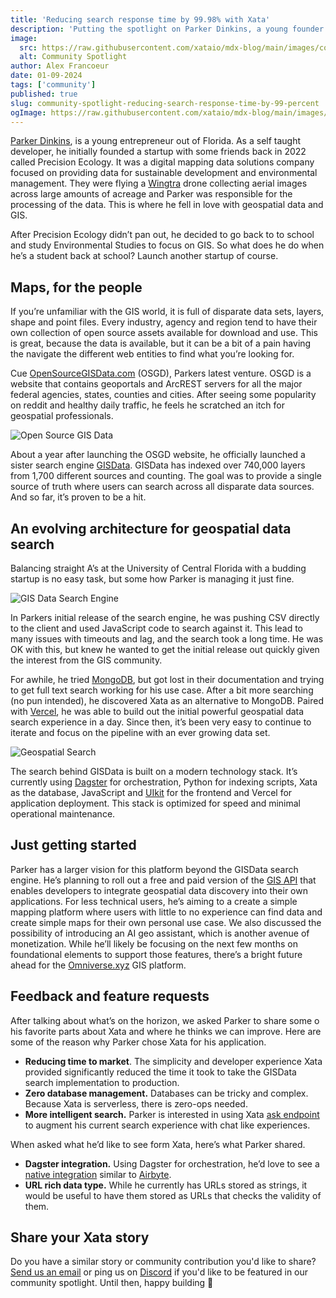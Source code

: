 ```yaml
---
title: 'Reducing search response time by 99.98% with Xata'
description: 'Putting the spotlight on Parker Dinkins, a young founder with a love for geospatial data who recently launched GISData.io.'
image:
  src: https://raw.githubusercontent.com/xataio/mdx-blog/main/images/community-spotlight-reducing-search-response-time-by-99-percent.jpg
  alt: Community Spotlight
author: Alex Francoeur
date: 01-09-2024
tags: ['community']
published: true
slug: community-spotlight-reducing-search-response-time-by-99-percent
ogImage: https://raw.githubusercontent.com/xataio/mdx-blog/main/images/community-spotlight-reducing-search-response-time-by-99-percent.jpg
---
```


[Parker Dinkins](https://www.linkedin.com/in/john-parker-dinkins/), is a young entrepreneur out of Florida. As a self taught developer, he initially founded a startup with some friends back in 2022 called Precision Ecology. It was a digital mapping data solutions company focused on providing data for sustainable development and environmental management. They were flying a [Wingtra](https://wingtra.com/) drone collecting aerial images across large amounts of acreage and Parker was responsible for the processing of the data. This is where he fell in love with geospatial data and GIS.

After Precision Ecology didn’t pan out, he decided to go back to to school and study Environmental Studies to focus on GIS. So what does he do when he’s a student back at school? Launch another startup of course.

## Maps, for the people

If you’re unfamiliar with the GIS world, it is full of disparate data sets, layers, shape and point files. Every industry, agency and region tend to have their own collection of open source assets available for download and use. This is great, because the data is available, but it can be a bit of a pain having the navigate the different web entities to find what you’re looking for.

Cue [OpenSourceGISData.com](http://OpenSourceGISData.com) (OSGD), Parkers latest venture. OSGD is a website that contains geoportals and ArcREST servers for all the major federal agencies, states, counties and cities. After seeing some popularity on reddit and healthy daily traffic, he feels he scratched an itch for geospatial professionals.

![Open Source GIS Data](/images/cs-osgd.png)

About a year after launching the OSGD website, he officially launched a sister search engine [GISData](https://gisdata.io/). GISData has indexed over 740,000 layers from 1,700 different sources and counting. The goal was to provide a single source of truth where users can search across all disparate data sources. And so far, it’s proven to be a hit.

## An evolving architecture for geospatial data search

Balancing straight A’s at the University of Central Florida with a budding startup is no easy task, but some how Parker is managing it just fine.

![GIS Data Search Engine](/images/cs-gisdata.png)

In Parkers initial release of the search engine, he was pushing CSV directly to the client and used JavaScript code to search against it. This lead to many issues with timeouts and lag, and the search took a long time. He was OK with this, but knew he wanted to get the initial release out quickly given the interest from the GIS community.

For awhile, he tried [MongoDB](https://www.mongodb.com/), but got lost in their documentation and trying to get full text search working for his use case. After a bit more searching (no pun intended), he discovered Xata as an alternative to MongoDB. Paired with [Vercel](https://vercel.com/), he was able to build out the initial powerful geospatial data search experience in a day. Since then, it’s been very easy to continue to iterate and focus on the pipeline with an ever growing data set.

![Geospatial Search](/images/cs-gis-search.png)

The search behind GISData is built on a modern technology stack. It’s currently using [Dagster](https://dagster.io/) for orchestration, Python for indexing scripts, Xata as the database, JavaScript and [UIkit](https://getuikit.com/) for the frontend and Vercel for application deployment. This stack is optimized for speed and minimal operational maintenance.

## Just getting started

Parker has a larger vision for this platform beyond the GISData search engine. He’s planning to roll out a free and paid version of the [GIS API](https://docs.gisapi.io/) that enables developers to integrate geospatial data discovery into their own applications. For less technical users, he’s aiming to a create a simple mapping platform where users with little to no experience can find data and create simple maps for their own personal use case. We also discussed the possibility of introducing an AI geo assistant, which is another avenue of monetization. While he’ll likely be focusing on the next few months on foundational elements to support those features, there’s a bright future ahead for the [Omniverse.xyz](https://Omniverse.XYZ) GIS platform.

## Feedback and feature requests

After talking about what’s on the horizon, we asked Parker to share some o his favorite parts about Xata and where he thinks we can improve. Here are some of the reason why Parker chose Xata for his application.

- **Reducing time to market**. The simplicity and developer experience Xata provided significantly reduced the time it took to take the GISData search implementation to production.
- **Zero database management.** Databases can be tricky and complex. Because Xata is serverless, there is zero-ops needed.
- **More intelligent search.** Parker is interested in using Xata [ask endpoint](https://xata.io/docs/sdk/ask) to augment his current search experience with chat like experiences.

When asked what he’d like to see form Xata, here’s what Parker shared.

- **Dagster integration.** Using Dagster for orchestration, he’d love to see a [native integration](https://xata.canny.io/feature-requests/p/dagster-guide-or-integration) similar to [Airbyte](https://xata.io/docs/integrations/airbyte).
- **URL rich data type.** While he currently has URLs stored as strings, it would be useful to have them stored as URLs that checks the validity of them.

## Share your Xata story

Do you have a similar story or community contribution you'd like to share? [Send us an email](mailto:communityspotlight@xata.io) or ping us on [Discord](https://xata.io/discord) if you'd like to be featured in our community spotlight. Until then, happy building 🦋
